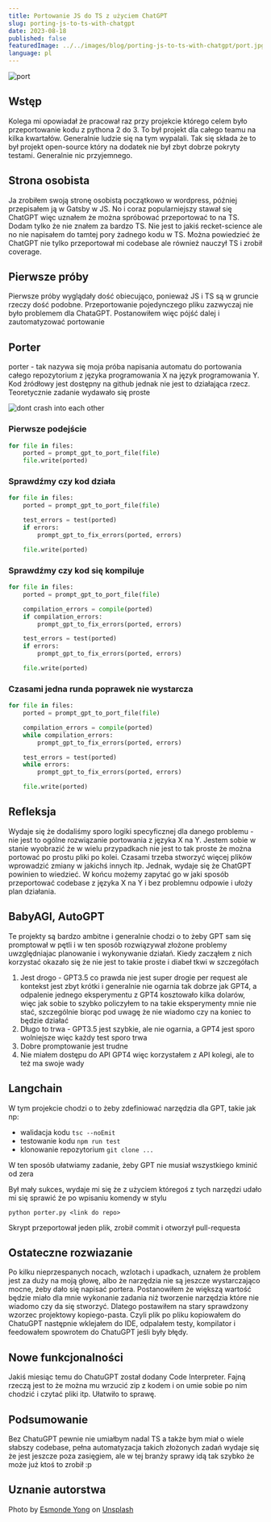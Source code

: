 ```yaml
---
title: Portowanie JS do TS z użyciem ChatGPT
slug: porting-js-to-ts-with-chatgpt
date: 2023-08-18
published: false
featuredImage: ../../images/blog/porting-js-to-ts-with-chatgpt/port.jpg
language: pl
---
```


![port](../../images/blog/porting-js-to-ts-with-chatgpt/port.jpg "port")

## Wstęp
Kolega mi opowiadał że pracował raz przy projekcie którego celem było przeportowanie kodu z pythona 2 do 3. To był projekt dla całego teamu na kilka kwartałów. Generalnie ludzie się na tym wypalali. Tak się składa że to był projekt open-source który na dodatek nie był zbyt dobrze pokryty testami. Generalnie nic przyjemnego.

## Strona osobista
Ja zrobiłem swoją stronę osobistą początkowo w wordpress, później przepisałem ją w Gatsby w JS. No i coraz popularniejszy stawał się ChatGPT więc uznałem że można spróbować przeportować to na TS. Dodam tylko że nie znałem za bardzo TS. Nie jest to jakiś recket-science ale no nie napisałem do tamtej pory żadnego kodu w TS. Można powiedzieć że ChatGPT nie tylko przeportował mi codebase ale również nauczył TS i zrobił coverage.

## Pierwsze próby
Pierwsze próby wyglądały dość obiecująco, ponieważ JS i TS są w gruncie rzeczy dość podobne. Przeportowanie pojedynczego pliku zazwyczaj nie było problemem dla ChataGPT. Postanowiłem więc pójść dalej i zautomatyzować portowanie

## Porter
porter - tak nazywa się moja próba napisania automatu do portowania całego repozytorium z języka programowania X na język programowania Y. Kod źródłowy jest dostępny na github jednak nie jest to działająca rzecz. Teoretycznie zadanie wydawało się proste

![dont crash into each other](../../images/blog/porting-js-to-ts-with-chatgpt/dont-crash-into-each-other.jpg "dont crash into each other")

### Pierwsze podejście
```py
for file in files:
    ported = prompt_gpt_to_port_file(file)
    file.write(ported)
```

### Sprawdźmy czy kod działa
```py
for file in files:
    ported = prompt_gpt_to_port_file(file)

    test_errors = test(ported)
    if errors:
        prompt_gpt_to_fix_errors(ported, errors)

    file.write(ported)
```

### Sprawdźmy czy kod się kompiluje
```py
for file in files:
    ported = prompt_gpt_to_port_file(file)

    compilation_errors = compile(ported)
    if compilation_errors:
        prompt_gpt_to_fix_errors(ported, errors)

    test_errors = test(ported)
    if errors:
        prompt_gpt_to_fix_errors(ported, errors)

    file.write(ported)
```

### Czasami jedna runda poprawek nie wystarcza
```py
for file in files:
    ported = prompt_gpt_to_port_file(file)

    compilation_errors = compile(ported)
    while compilation_errors:
        prompt_gpt_to_fix_errors(ported, errors)

    test_errors = test(ported)
    while errors:
        prompt_gpt_to_fix_errors(ported, errors)

    file.write(ported)
```

## Refleksja
Wydaje się że dodaliśmy sporo logiki specyficznej dla danego problemu - nie jest to ogólne rozwiązanie portowania z języka X na Y. Jestem sobie w stanie wyobrazić że w wielu przypadkach nie jest to tak proste że można portować po prostu pliki po kolei. Czasami trzeba stworzyć więcej plików wprowadzić zmiany w jakichś innych itp. Jednak, wydaje się że ChatGPT powinien to wiedzieć. W końcu możemy zapytać go w jaki sposób przeportować codebase z języka X na Y i bez problemnu odpowie i ułoży plan działania.

## BabyAGI, AutoGPT
Te projekty są bardzo ambitne i generalnie chodzi o to żeby GPT sam się promptował w pętli i w ten sposób rozwiązywał złożone problemy uwzględniajac planowanie i wykonywanie działań. Kiedy zacząłem z nich korzystać okazało się że nie jest to takie proste i diabeł tkwi w szczegółach
1. Jest drogo - GPT3.5 co prawda nie jest super drogie per request ale kontekst jest zbyt krótki i generalnie nie ogarnia tak dobrze jak GPT4, a odpalenie jednego eksperymentu z GPT4 kosztowało kilka dolarów, więc jak sobie to szybko policzyłem to na takie eksperymenty mnie nie stać, szczególnie biorąc pod uwagę że nie wiadomo czy na koniec to będzie działać
2. Długo to trwa - GPT3.5 jest szybkie, ale nie ogarnia, a GPT4 jest sporo wolniejsze więc każdy test sporo trwa
3. Dobre promptowanie jest trudne
4. Nie miałem dostępu do API GPT4 więc korzystałem z API kolegi, ale to też ma swoje wady


## Langchain
W tym projekcie chodzi o to żeby zdefiniować narzędzia dla GPT, takie jak np:
- walidacja kodu `tsc --noEmit`
- testowanie kodu `npm run test`
- klonowanie repozytorium `git clone ...`

W ten sposób ułatwiamy zadanie, żeby GPT nie musiał wszystkiego kminić od zera

Był mały sukces, wydaje mi się że z użyciem któregoś z tych narzędzi udało mi się sprawić że po wpisaniu komendy w stylu
```
python porter.py <link do repo>
```
Skrypt przeportował jeden plik, zrobił commit i otworzył pull-requesta

## Ostateczne rozwiazanie
Po kilku nieprzespanych nocach, wzlotach i upadkach, uznałem że problem jest za duży na moją głowę, albo że narzędzia nie są jeszcze wystarczająco mocne, żeby dało się napisać portera. Postanowiłem że większą wartość będzie miało dla mnie wykonanie zadania niż tworzenie narzędzia które nie wiadomo czy da się stworzyć. Dlatego postawiłem na stary sprawdzony wzorzec projektowy kopiego-pasta. Czyli plik po pliku kopiowałem do ChatuGPT następnie wklejałem do IDE, odpalałem testy, kompilator i feedowałem spowrotem do ChatuGPT jeśli były błędy.

## Nowe funkcjonalności
Jakiś miesiąc temu do ChatuGPT został dodany Code Interpreter. Fajną rzeczą jest to że można mu wrzucić zip z kodem i on umie sobie po nim chodzić i czytać pliki itp. Ułatwiło to sprawę.

## Podsumowanie
Bez ChatuGPT pewnie nie umiałbym nadal TS a także bym miał o wiele słabszy codebase, pełna automatyzacja takich złożonych zadań wydaje się że jest jeszcze poza zasięgiem, ale w tej branży sprawy idą tak szybko że może już ktoś to zrobił :p

## Uznanie autorstwa
Photo by <a href="https://unsplash.com/@esmonde?utm_source=unsplash&utm_medium=referral&utm_content=creditCopyText">Esmonde Yong</a> on <a href="https://unsplash.com/photos/wFpJV5EWrSM?utm_source=unsplash&utm_medium=referral&utm_content=creditCopyText">Unsplash</a>